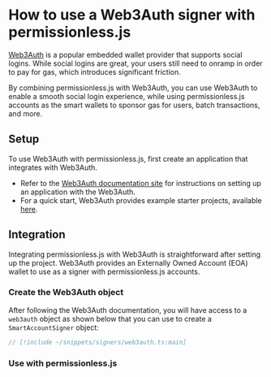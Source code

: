 
# How to use a Web3Auth signer with permissionless.js

[Web3Auth](https://web3auth.io/) is a popular embedded wallet provider that supports social logins. While social logins are great, your users still need to onramp in order to pay for gas, which introduces significant friction.

By combining permissionless.js with Web3Auth, you can use Web3Auth to enable a smooth social login experience, while using permissionless.js accounts as the smart wallets to sponsor gas for users, batch transactions, and more.

## Setup

To use Web3Auth with permissionless.js, first create an application that integrates with Web3Auth.

- Refer to the [Web3Auth documentation site](https://web3auth.io/docs/index.html) for instructions on setting up an application with the Web3Auth.
- For a quick start, Web3Auth provides example starter projects, available [here](https://web3auth.io/docs/examples?product=Plug+and+Play&sdk=Plug+and+Play+Web+Modal+SDK).

## Integration
Integrating permissionless.js with Web3Auth is straightforward after setting up the project. Web3Auth provides an Externally Owned Account (EOA) wallet to use as a signer with permissionless.js accounts.

### Create the Web3Auth object
After following the Web3Auth documentation, you will have access to a `web3auth` object as shown below that you can use to create a `SmartAccountSigner` object:

```typescript
// [!include ~/snippets/signers/web3auth.ts:main]
```

### Use with permissionless.js

<SmartAccounts />